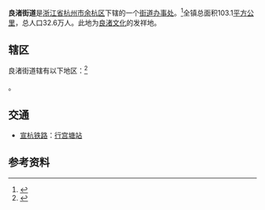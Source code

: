 {{中国乡级行政区|33/01/10/010/000
|景观照片文件名 = Hangzhou Liangzhu Museum 2015.08.02 13-39-09.jpg
|景观照片描述 = [[良渚博物院|良渚博物院]]东南入口
|汉语拼音 = Liángzhǔ
|其他语言 = 
|其他语言名称 = 
|旧称 = 
|地名出处 = 
|位置图文件名 = 
|位置图描述 = 
|自定义图片= 
|建置时间 = 
|政府驻地 = 良博路166号
|毗邻 = 
|总面积 = 101.69[[平方公里|平方公里]]
|总人口 = 32.6万人
|总人口年份 = 
|户籍人口 = 
|户籍人口年份 = 
|常住人口 = 14.8646万人
|常住人口年份 = 2011
|人口密度 = 1444.68人/km²
|GDP = 
|GDP年份 = 
|邮政编码 = 311113
|电话区号 = 571
|官方网站 = http://www.yuhang.gov.cn/xxgk/zzjg/zjd/qwbgs_13231/
|网站名称 = 良渚街道 - 杭州余杭政府门户网站
|33/01/10/010/000}}
{{maplink
|text =良渚街道的位置
|frame = yes
|zoom = 10
|type = shape
|id = Q14004760
}}
'''良渚街道'''是[[浙江省|浙江省]][[杭州市|杭州市]][[余杭区|余杭区]]下辖的一个[[街道办事处|街道办事处]]。<ref>{{PRC admin/ref sgc|{{PRC admin/parent|33/01/10/010/000}}}}</ref>全镇总面积103.1[[平方公里|平方公里]]，总人口32.6万人。此地为[[良渚文化|良渚文化]]的发祥地。

==辖区==

良渚街道辖有以下地区：<ref>{{PRC admin/ref sgc|33/01/10/010/000}}</ref>

{{PRC admin/children|33/01/10/010/000}}。

== 交通 ==
* {{rint|cn|rail}}[[宣杭铁路|宣杭铁路]]：[[行宫塘站|行宫塘站]]


== 参考资料 ==
{{reflist}}

{{PRC admin/navcat|33/01/10/010/000}}